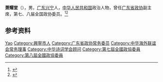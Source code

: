 '''萧耀堂'''（{{bd|1932年|12月|}}），男，[[广东|广东]][[兴宁市|兴宁]]人，[[中华人民共和国|中华人民共和国]]政治人物，曾任[[广东省政协|广东省政协]]副主席，第七、八届全国政协委员。<ref>{{Cite book|title=中华人民共和国职官志|author=何虎生, 李耀东, 向常福主编|publisher=中国社会出版社|year=2003|isbn=9787800883934|location=北京|pages=}}</ref><ref>{{Cite book|title=历届全国政协委员人名辞典|author=|publisher=中国国际广播出版社|year=1996|isbn=9787507813746|location=北京|pages=286}}</ref>

== 参考资料 ==
{{reflist}}

{{中国人物小作品}}
{{Navboxes 
| title  = 萧耀堂在[[中华海外联谊会|中华海外联谊会]]的职务
| list1  =
{{中华海外联谊会第一届理事会}}
}}
{{Navboxes
| title  = 萧耀堂在[[中华诗词学会|中华诗词学会]]的职务
| list1  =
{{中华诗词学会第二届理事会}}
{{中华诗词学会第三届理事会}}
{{中华诗词学会第四届理事会}}
}}

{{Authority control}}
{{DEFAULTSORT:Xiao萧}}
[[Category:萧姓|Yao]]
[[Category:興寧市人|Category:興寧市人]]
[[Category:广东省政协常务委员|Category:广东省政协常务委员]]
[[Category:中华海外联谊会常务理事|Category:中华海外联谊会常务理事]]
[[Category:中华诗词学会顾问|Category:中华诗词学会顾问]]
[[Category:第七屆全國政協委員|Category:第七屆全國政協委員]]
[[Category:第八屆全國政協委員|Category:第八屆全國政協委員]]